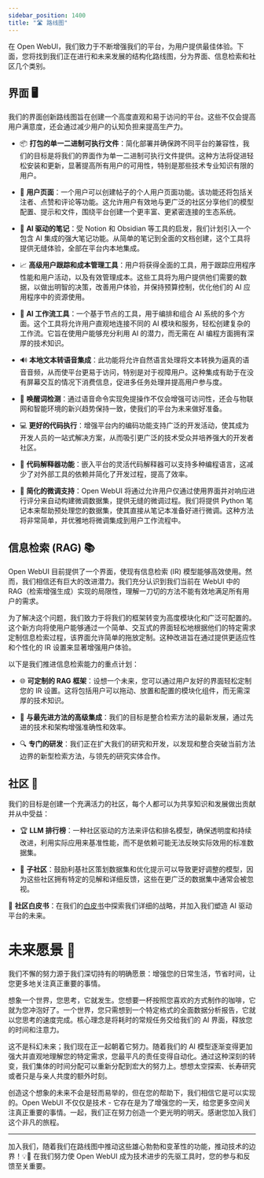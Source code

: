 ```yaml
---
sidebar_position: 1400
title: "🛣️ 路线图"
---
```



<TopBanners />


在 Open WebUI，我们致力于不断增强我们的平台，为用户提供最佳体验。下面，您将找到我们正在进行和未来发展的结构化路线图，分为界面、信息检索和社区几个类别。

## 界面 🖥️

我们的界面创新路线图旨在创建一个高度直观和易于访问的平台。这些不仅会提高用户满意度，还会通过减少用户的认知负担来提高生产力。

- 📦 **打包的单一二进制可执行文件**：简化部署并确保跨不同平台的兼容性，我们的目标是将我们的界面作为单一二进制可执行文件提供。这种方法将促进轻松安装和更新，显著提高所有用户的可用性，特别是那些技术专业知识有限的用户。

- 👤 **用户页面**：一个用户可以创建帖子的个人用户页面功能。该功能还将包括关注者、点赞和评论等功能。这允许用户有效地与更广泛的社区分享他们的模型配置、提示和文件，围绕平台创建一个更丰富、更紧密连接的生态系统。

- 📝 **AI 驱动的笔记**：受 Notion 和 Obsidian 等工具的启发，我们计划引入一个包含 AI 集成的强大笔记功能。从简单的笔记到全面的文档创建，这个工具将提供无缝体验，全部在平台内本地集成。

- 📈 **高级用户跟踪和成本管理工具**：用户将获得全面的工具，用于跟踪应用程序性能和用户活动，以及有效管理成本。这些工具将为用户提供他们需要的数据，以做出明智的决策，改善用户体验，并保持预算控制，优化他们的 AI 应用程序中的资源使用。

- 🧠 **AI 工作流工具**：一个基于节点的工具，用于编排和组合 AI 系统的多个方面。这个工具将允许用户直观地连接不同的 AI 模块和服务，轻松创建复杂的工作流。它旨在使用户能够充分利用 AI 的潜力，而无需在 AI 编程方面拥有深厚的技术知识。

- 🔊 **本地文本转语音集成**：此功能将允许自然语言处理将文本转换为逼真的语音音频，从而使平台更易于访问，特别是对于视障用户。这种集成有助于在没有屏幕交互的情况下消费信息，促进多任务处理并提高用户参与度。

- 📣 **唤醒词检测**：通过语音命令实现免提操作不仅会增强可访问性，还会与物联网和智能环境的新兴趋势保持一致，使我们的平台为未来做好准备。

- 💻 **更好的代码执行**：增强平台内的编码功能支持广泛的开发活动，使其成为开发人员的一站式解决方案，从而吸引更广泛的技术受众并培养强大的开发者社区。

- 🤖 **代码解释器功能**：嵌入平台的灵活代码解释器可以支持多种编程语言，这减少了对外部工具的依赖并简化了开发过程，提高了效率。

- 🔧 **简化的微调支持**：Open WebUI 将通过允许用户仅通过使用界面并对响应进行评分来自动构建微调数据集，提供无缝的微调过程。我们将提供 Python 笔记本来帮助预处理您的数据集，使其直接从笔记本准备好进行微调。这种方法将非常简单，并优雅地将微调集成到用户工作流程中。


## 信息检索 (RAG) 📚

Open WebUI 目前提供了一个界面，使现有信息检索 (IR) 模型能够高效使用。然而，我们相信还有巨大的改进潜力。我们充分认识到我们当前在 WebUI 中的 RAG（检索增强生成）实现的局限性，理解一刀切的方法不能有效地满足所有用户的需求。

为了解决这个问题，我们致力于将我们的框架转变为高度模块化和广泛可配置的。这个新方向将使用户能够通过一个简单、交互式的界面轻松地根据他们的特定需求定制信息检索过程，该界面允许简单的拖放定制。这种改进旨在通过提供更适应性和个性化的 IR 设置来显著增强用户体验。

以下是我们推进信息检索能力的重点计划：

- 🌐 **可定制的 RAG 框架**：设想一个未来，您可以通过用户友好的界面轻松定制您的 IR 设置。这将包括用户可以拖动、放置和配置的模块化组件，而无需深厚的技术知识。

- 🔄 **与最先进方法的高级集成**：我们的目标是整合检索方法的最新发展，通过先进的技术和架构增强准确性和效率。

- 🔍 **专门的研发**：我们正在扩大我们的研究和开发，以发现和整合突破当前方法边界的新型检索方法，与领先的研究实体合作。

## 社区 🤝

我们的目标是创建一个充满活力的社区，每个人都可以为共享知识和发展做出贡献并从中受益：

- 🏆 **LLM 排行榜**：一种社区驱动的方法来评估和排名模型，确保透明度和持续改进，利用实际应用来基准性能，而不是依赖可能无法反映实际效用的标准数据集。

- 👥 **子社区**：鼓励利基社区策划数据集和优化提示可以导致更好调整的模型，因为这些社区拥有特定的见解和详细反馈，这些在更广泛的数据集中通常会被忽视。

🔗 **社区白皮书**：在我们的[白皮书](https://openwebui.com/assets/files/whitepaper.pdf)中探索我们详细的战略，并加入我们塑造 AI 驱动平台的未来。


# 未来愿景 🔭

我们不懈的努力源于我们深切持有的明确愿景：增强您的日常生活，节省时间，让您更多地关注真正重要的事情。

想象一个世界，您思考，它就发生。您想要一杯按照您喜欢的方式制作的咖啡，它就为您冲泡好了。一个世界，您只需想到一个特定格式的全面数据分析报告，它就以您思考的速度完成。核心理念是将耗时的常规任务交给我们的 AI 界面，释放您的时间和注意力。

这不是科幻未来；我们现在正一起朝着它努力。随着我们的 AI 模型逐渐变得更加强大并直观地理解您的特定需求，您最平凡的责任变得自动化。通过这种深刻的转变，我们集体的时间分配可以重新分配到宏大的努力上。想想太空探索、长寿研究或者只是与亲人共度的额外时刻。

创造这个想象的未来不会是轻而易举的，但在您的帮助下，我们相信它是可以实现的。Open WebUI 不仅仅是技术 - 它存在是为了增强您的一天，给您更多空间关注真正重要的事情。一起，我们正在努力创造一个更光明的明天。感谢您加入我们这个非凡的旅程。

---

加入我们，随着我们在路线图中推动这些雄心勃勃和变革性的功能，推动技术的边界！💡🚀 在我们努力使 Open WebUI 成为技术进步的先驱工具时，您的参与和反馈至关重要。